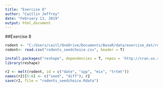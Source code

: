 ```yaml
---
title: "Exercise 8"
author: "Caitlin Jeffrey"
date: "February 13, 2019"
output: html_document
---
```


##Exercise 8

```r
rodent <- "C:/Users/caitl/OneDrive/Documents/BaseR/data/exercise_dat/rodents_seedchoice.csv"
rodent<- read.csv("rodents_seedchoice.csv", header = T)
```

```r
install.packages("reshape", dependencies = T, repos = 'http://cran.us.r-project.org')
library(reshape)
```

```r
r2 <- melt(rodent, id = c("date", "spp", "mix", "trtmt"))
names(r2)[5:6] <- c("seed", "diff"); r2
save(r2, file = "rodents_seedchoice.Rdata")
```

